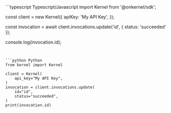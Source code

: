 <CodeGroup>
```typescript Typescript/Javascript
import Kernel from '@onkernel/sdk';

const client = new Kernel({
  apiKey: 'My API Key',
});

const invocation = await client.invocations.update('id', { status: 'succeeded' });

console.log(invocation.id);
```


```python Python
from kernel import Kernel

client = Kernel(
    api_key="My API Key",
)
invocation = client.invocations.update(
    id="id",
    status="succeeded",
)
print(invocation.id)
```
</CodeGroup>

